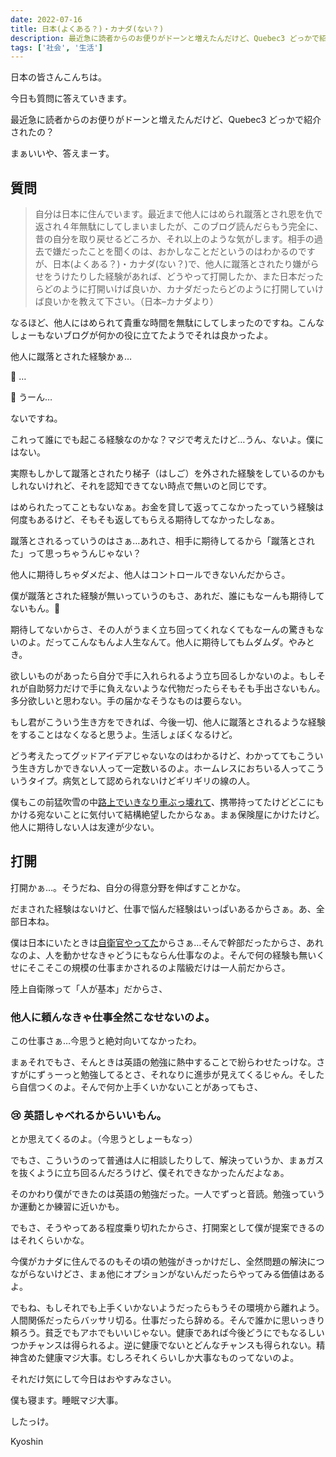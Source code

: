 ```yaml
---
date: 2022-07-16
title: 日本(よくある？)・カナダ(ない？)
description: 最近急に読者からのお便りがドーンと増えたんだけど、Quebec3 どっかで紹介されたの？
tags: ['社会', '生活']
---
```


日本の皆さんこんちは。

今日も質問に答えていきます。

最近急に読者からのお便りがドーンと増えたんだけど、Quebec3 どっかで紹介されたの？

まぁいいや、答えまーす。

## 質問

> 自分は日本に住んでいます。最近まで他人にはめられ蹴落とされ恩を仇で返され４年無駄にしてしまいましたが、このブログ読んだらもう完全に、昔の自分を取り戻せるどころか、それ以上のような気がします。相手の過去で嫌だったことを聞くのは、おかしなことだというのはわかるのですが、日本(よくある？)・カナダ(ない？)で、他人に蹴落とされたり嫌がらせをうけたりした経験があれば、どうやって打開したか、また日本だったらどのように打開いけば良いか、カナダだったらどのように打開していけば良いかを教えて下さい。（日本–カナダより）

なるほど、他人にはめられて貴重な時間を無駄にしてしまったのですね。こんなしょーもないブログが何かの役に立てたようでそれは良かったよ。

他人に蹴落とされた経験かぁ…

🤔 …

🤔 うーん…

ないですね。

これって誰にでも起こる経験なのかな？マジで考えたけど…うん、ないよ。僕にはない。

実際もしかして蹴落とされたり梯子（はしご）を外された経験をしているのかもしれないけれど、それを認知できてない時点で無いのと同じです。

はめられたってこともないなぁ。お金を貸して返ってこなかったっていう経験は何度もあるけど、そもそも返してもらえる期待してなかったしなぁ。

蹴落とされるっていうのはさぁ…あれさ、相手に期待してるから「蹴落とされた」って思っちゃうんじゃない？

他人に期待しちゃダメだよ、他人はコントロールできないんだからさ。

僕が蹴落とされた経験が無いっていうのもさ、あれだ、誰にもなーんも期待してないもん。🤣

期待してないからさ、その人がうまく立ち回ってくれなくてもなーんの驚きもないのよ。だってこんなもんよ人生なんて。他人に期待してもムダムダ。やみとき。

欲しいものがあったら自分で手に入れられるよう立ち回るしかないのよ。もしそれが自助努力だけで手に負えないような代物だったらそもそも手出さないもん。多分欲しいと思わない。手の届かなそうなものは要らない。

もし君がこういう生き方をできれば、今後一切、他人に蹴落とされるような経験をすることはなくなると思うよ。生活しょぼくなるけど。

どう考えたってグッドアイデアじゃないなのはわかるけど、わかっててもこういう生き方しかできない人って一定数いるのよ。ホームレスにおちいる人ってこういうタイプ。病気として認められないけどギリギリの線の人。

僕もこの前猛吹雪の中[路上でいきなり車ぶっ壊れて](https://quebec3.com/blog/car-trouble)、携帯持ってたけどどこにもかける宛ないことに気付いて結構絶望したからなぁ。まぁ保険屋にかけたけど。他人に期待しない人は友達が少ない。

## 打開

打開かぁ…。そうだね、自分の得意分野を伸ばすことかな。

だまされた経験はないけど、仕事で悩んだ経験はいっぱいあるからさぁ。あ、全部日本ね。

僕は日本にいたときは[自衛官やってた](https://quebec3.com/blog/why-jsgdf)からさぁ…そんで幹部だったからさ、あれなのよ、人を動かせなきゃどうにもならん仕事なのよ。そんで何の経験も無いくせにそこそこの規模の仕事まかされるのよ階級だけは一人前だからさ。

陸上自衛隊って「人が基本」だからさ、

### 他人に頼んなきゃ仕事全然こなせないのよ。

この仕事さぁ…今思うと絶対向いてなかったわ。

まぁそれでもさ、そんときは英語の勉強に熱中することで紛らわせたっけな。さすがにずぅーっと勉強してるとさ、それなりに進歩が見えてくるじゃん。そしたら自信つくのよ。そんで何か上手くいかないことがあってもさ、

### 😢 英語しゃべれるからいいもん。

とか思えてくるのよ。（今思うとしょーもなっ）

でもさ、こういうのって普通は人に相談したりして、解決っていうか、まぁガスを抜くように立ち回るんだろうけど、僕それできなかったんだよなぁ。

そのかわり僕ができたのは英語の勉強だった。一人でずっと音読。勉強っていうか運動とか練習に近いかも。

でもさ、そうやってある程度乗り切れたからさ、打開案として僕が提案できるのはそれくらいかな。

今僕がカナダに住んでるのもその頃の勉強がきっかけだし、全然問題の解決につながらないけどさ、まぁ他にオプションがないんだったらやってみる価値はあるよ。

でもね、もしそれでも上手くいかないようだったらもうその環境から離れよう。人間関係だったらバッサリ切る。仕事だったら辞める。そんで誰かに思いっきり頼ろう。貧乏でもアホでもいいじゃない。健康であれば今後どうにでもなるしいつかチャンスは得られるよ。逆に健康でないとどんなチャンスも得られない。精神含めた健康マジ大事。むしろそれくらいしか大事なものってないのよ。

それだけ気にして今日はおやすみなさい。

僕も寝ます。睡眠マジ大事。

したっけ。

Kyoshin
